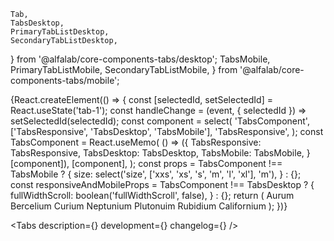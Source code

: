     Tab,
    TabsDesktop,
    PrimaryTabListDesktop,
    SecondaryTabListDesktop,
} from '@alfalab/core-components-tabs/desktop';
    TabsMobile,
    PrimaryTabListMobile,
    SecondaryTabListMobile,
} from '@alfalab/core-components-tabs/mobile';

<Meta title='Components/Forms/Tabs' id='Tabs' />

<!-- Canvas -->

<Story name='Tabs'>
    {React.createElement(() => {
        const [selectedId, setSelectedId] = React.useState('tab-1');
        const handleChange = (event, { selectedId }) => setSelectedId(selectedId);
        const component = select(
            'TabsComponent',
            ['TabsResponsive', 'TabsDesktop', 'TabsMobile'],
            'TabsResponsive',
        );
        const TabsComponent = React.useMemo(
            () =>
                ({
                    TabsResponsive: TabsResponsive,
                    TabsDesktop: TabsDesktop,
                    TabsMobile: TabsMobile,
                }[component]),
            [component],
        );
        const props =
            TabsComponent !== TabsMobile
                ? {
                      size: select('size', ['xxs', 'xs', 's', 'm', 'l', 'xl'], 'm'),
                  }
                : {};
        const responsiveAndMobileProps =
            TabsComponent !== TabsDesktop
                ? {
                      fullWidthScroll: boolean('fullWidthScroll', false),
                  }
                : {};
        return (
            <TabsComponent
                {...props}
                {...responsiveAndMobileProps}
                view={select('view', ['primary', 'secondary'], 'primary')}
                selectedId={selectedId}
                keepMounted={boolean('keepMounted')}
                onChange={handleChange}
                scrollable={boolean('scrollable', false)}
            >
                <Tab title='Aurum' id='tab-1'>
                    Aurum
                </Tab>
                <Tab title='Bercelium' id='tab-2' disabled>
                    Bercelium
                </Tab>
                <Tab title='Таб 3 (hidden)' id='tab-3' hidden>
                    Таб 3
                </Tab>
                <Tab title='Curium' id='tab-4'>
                    Curium
                </Tab>
                <Tab title='Neptunium' id='tab-5'>
                    Neptunium
                </Tab>
                <Tab title='Plutonuim' id='tab-6'>
                    Plutonuim
                </Tab>
                <Tab title='Rubidium' id='tab-7'>
                    Rubidium
                </Tab>
                <Tab title='Californium' id='tab-8'>
                    Californium
                </Tab>
            </TabsComponent>
        );
    })}
</Story>

<!-- Docs -->

<ComponentHeader
    name='Tabs'
    version={version}
    package='@alfalab/core-components/tabs'
    design='https://www.figma.com/file/cdNnkh2QdxuvYLrBm4cubM/Web-%3A%3A-Core-Default-Components?node-id=307%3A41282'
    children='Используется для переключения контекстов страницы или блока.'
/>

<Tabs description={<Description />} development={<Development />} changelog={<Changelog />} />
